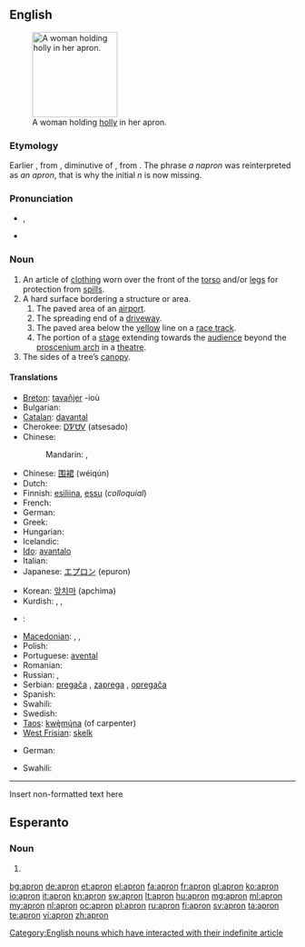 ==English==
[[Image:A fair Puritan.png|thumb|150px|right|A woman holding [[holly]] in her apron.]]

===Etymology===
Earlier {{term|napron}}, from {{etyl|fro}} {{term|naperon}}, diminutive of {{term|nappe||tablecloth}}, from {{etyl|la}} {{term|nappa||napkin}}. The phrase ''a napron'' was reinterpreted as ''an apron'', that is why the initial ''n'' is now missing. 

===Pronunciation===
* {{a|UK}} {{IPA|/ˈeɪ.pɹən/}}, {{SAMPA|/"eI.pr@n/}}
* {{audio|en-us-apron.ogg|Audio (US)}}

===Noun===
{{wikipedia}}
{{en-noun}}

# An article of [[clothing]] worn over the front of the [[torso]] and/or [[legs]] for protection from [[spill]]s.
# A hard surface bordering a structure or area.
## The paved area of an [[airport]].
## The spreading end of a [[driveway]].
## The paved area below the [[yellow]] line on a [[race track]].
## The portion of a [[stage]] extending towards the [[audience]] beyond the [[proscenium arch]] in a [[theatre]].
# The sides of a tree’s [[canopy]].

====Translations====
{{trans-top|clothing}}
* [[Breton]]: [[tavañjer]] {{f}} -ioù {{p}}
* Bulgarian: {{t|bg|престилка}}
* [[Catalan]]: [[davantal]] {{m}}
* Cherokee: [[ᎠᏤᏌᏙ]] (atsesado)
* Chinese:
*: Mandarin: {{t|zh|圍裙|sc=Hani}}, {{t|zh|围裙|tr=wéiqún|sc=Hani}}
* Chinese: [[围裙]] (wéiqún)
* Dutch: {{t+|nl|schort|n}}
* Finnish: [[esiliina]], [[essu]] (''colloquial'')
* French: {{t+|fr|tablier|m}}
* German: {{t+|de|Schürze|f}}
* Greek: {{t+|el|ποδιά|f}}
* Hungarian: {{t+|hu|kötény}}
* Icelandic: {{t-|is|svunta|f}}
* [[Ido]]: [[avantalo]]
* Italian: {{t+|it|grembiule|m}}
* Japanese: [[エプロン]] (epuron)
{{trans-mid}}
* Korean: [[앞치마]] (apchima)
* Kurdish: {{ku-Arab|[[به‌رکۆشه‌]]}}, {{ku-Arab|[[به‌رکۆژه‌]]}}, {{ku-Arab|[[چاڕۆکه‌]]}}
* {{ttbc|Latin}}: {{t-|la|subligaculum|subligāculum|n}}
* [[Macedonian]]: {{t|mk|престилка|f|tr=préstilka}},  {{t|mk|скутник|m|tr=skútnik}},  {{t|mk|фута|f|tr=fúta}}
* Polish: {{t-|pl|fartuch|m}}
* Portuguese: [[avental]] {{m}}
* Romanian: {{t-|ro|sort}}
* Russian: {{t+|ru|передник|m|tr=perédnik}}, {{t+|ru|фартук|m|tr=fártuk}}
* Serbian: [[pregača]] {{f}}, [[zaprega]] {{f}}, [[opregača]] {{f}}
* Spanish: {{t-|es|delantal|m}}
* Swahili: {{t+|sw|aproni|xs=Swahili}}
* Swedish: {{t-|sv|förkläde|n}}
* [[Taos]]: [[kwę̀mų́na]] (of carpenter)
* [[West Frisian]]: [[skelk]] {{n}}
{{trans-bottom}}

{{trans-top|the paved area of an airport}}
* German: {{t+|de|Vorfeld|n}}
{{trans-mid}}
* Swahili: {{t+|sw|aproni|xs=Swahili}}
{{trans-bottom}}

[[Category:English nouns which have interacted with their indefinite article]]
----
<nowiki>Insert non-formatted text here</nowiki>

==Esperanto==

===Noun===
{{infl|eo}}
# {{eo-form of|apr|on}}

[[bg:apron]]
[[de:apron]]
[[et:apron]]
[[el:apron]]
[[fa:apron]]
[[fr:apron]]
[[gl:apron]]
[[ko:apron]]
[[io:apron]]
[[it:apron]]
[[kn:apron]]
[[sw:apron]]
[[lt:apron]]
[[hu:apron]]
[[mg:apron]]
[[ml:apron]]
[[my:apron]]
[[nl:apron]]
[[oc:apron]]
[[pl:apron]]
[[ru:apron]]
[[fi:apron]]
[[sv:apron]]
[[ta:apron]]
[[te:apron]]
[[vi:apron]]
[[zh:apron]]